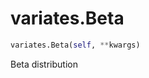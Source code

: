 # variates.Beta { #sim_2024.variates.Beta }

```python
variates.Beta(self, **kwargs)
```

Beta distribution